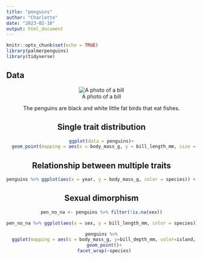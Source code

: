 ```yaml
---
title: "penguins"
author: "Charlotte"
date: "2023-02-10"
output: html_document
---
```


```r
knitr::opts_chunk$set(echo = TRUE)
library(palmerpenguins)
library(tidyverse)
```


## Data

<center>![A photo of a bill](https://allisonhorst.github.io/palmerpenguins/reference/figures/culmen_depth.png)

The penguins are black and white little fat birds that eat fishes.

## Single trait distribution

```r

ggplot(data = penguins)+
  geom_point(mapping = aes(x = body_mass_g, y = bill_length_mm, size = year, color = species))
```

## Relationship between multiple traits

```r

penguins %>% ggplot(aes(x = year, y = body_mass_g, color = species)) + geom_point()
```


## Sexual dimorphism

```r
pen_no_na <- penguins %>% filter(!is.na(sex))

pen_no_na %>% ggplot(aes(x = sex, y = bill_length_mm, color = species)) + geom_point()
```

```r
penguins %>%
  ggplot(mapping = aes(x = body_mass_g, y=bill_depth_mm, color=island, size=bill_length_mm)) +
  geom_point()+
  facet_wrap(~species)
```











